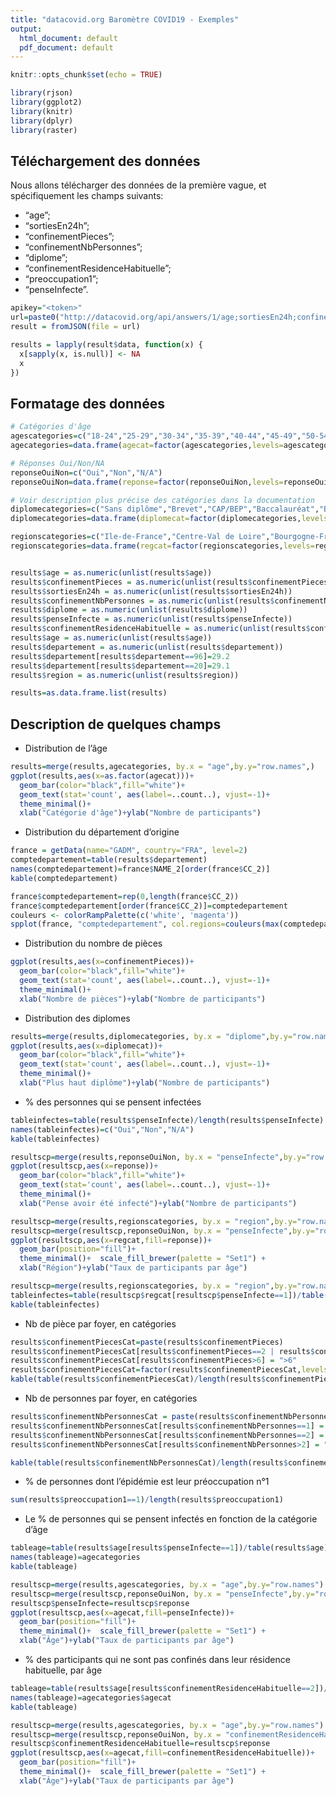 ```yaml
---
title: "datacovid.org Baromètre COVID19 - Exemples"
output:
  html_document: default
  pdf_document: default
---
```


```r
knitr::opts_chunk$set(echo = TRUE)
```

```r
library(rjson)
library(ggplot2)
library(knitr)
library(dplyr)
library(raster)
```

## Téléchargement des données

Nous allons télécharger des données de la première vague, et spécifiquement les champs suivants:

- "age";
- "sortiesEn24h";
- "confinementPieces";
- "confinementNbPersonnes";
- "diplome";
- "confinementResidenceHabituelle";
- "preoccupation1";
- "penseInfecte".

```r
apikey="<token>"
url=paste0("http://datacovid.org/api/answers/1/age;sortiesEn24h;confinementPieces;confinementNbPersonnes;diplome;confinementResidenceHabituelle;preoccupation1;penseInfecte;departement;region/",apikey)
result = fromJSON(file = url)

results = lapply(result$data, function(x) {
  x[sapply(x, is.null)] <- NA
  x
})
```

## Formatage des données

```r
# Catégories d'âge
agescategories=c("18-24","25-29","30-34","35-39","40-44","45-49","50-54","55-59","60-64",">=65")
agecategories=data.frame(agecat=factor(agescategories,levels=agescategories))

# Réponses Oui/Non/NA
reponseOuiNon=c("Oui","Non","N/A")
reponseOuiNon=data.frame(reponse=factor(reponseOuiNon,levels=reponseOuiNon))

# Voir description plus précise des catégories dans la documentation
diplomecategories=c("Sans diplôme","Brevet","CAP/BEP","Baccalauréat","Bac +1/+2",">Bac +3","Autre","N/A")
diplomecategories=data.frame(diplomecat=factor(diplomecategories,levels=diplomecategories))

regionscategories=c("Ile-de-France","Centre-Val de Loire","Bourgogne-Franche-Comté","Normandie","Hauts-de-France","Grand-Est","Pays de la Loire","Bretagne","Nouvelle Aquitaine","Occitanie","Auvergne-Rhône-Alpes","PACA + Corse")
regionscategories=data.frame(regcat=factor(regionscategories,levels=regionscategories))


results$age = as.numeric(unlist(results$age))
results$confinementPieces = as.numeric(unlist(results$confinementPieces))
results$sortiesEn24h = as.numeric(unlist(results$sortiesEn24h))
results$confinementNbPersonnes = as.numeric(unlist(results$confinementNbPersonnes))
results$diplome = as.numeric(unlist(results$diplome))
results$penseInfecte = as.numeric(unlist(results$penseInfecte))
results$confinementResidenceHabituelle = as.numeric(unlist(results$confinementResidenceHabituelle))
results$age = as.numeric(unlist(results$age))
results$departement = as.numeric(unlist(results$departement))
results$departement[results$departement==96]=29.2
results$departement[results$departement==20]=29.1
results$region = as.numeric(unlist(results$region))

results=as.data.frame.list(results)
```

## Description de quelques champs


- Distribution de l'âge
```r
results=merge(results,agecategories, by.x = "age",by.y="row.names",)
ggplot(results,aes(x=as.factor(agecat)))+
  geom_bar(color="black",fill="white")+
  geom_text(stat='count', aes(label=..count..), vjust=-1)+
  theme_minimal()+
  xlab("Catégorie d'âge")+ylab("Nombre de participants")
```

- Distribution du département d'origine

```r
france = getData(name="GADM", country="FRA", level=2)
comptedepartement=table(results$departement)
names(comptedepartement)=france$NAME_2[order(france$CC_2)]
kable(comptedepartement)
```

```r
france$comptedepartement=rep(0,length(france$CC_2))
france$comptedepartement[order(france$CC_2)]=comptedepartement
couleurs <- colorRampPalette(c('white', 'magenta'))
spplot(france, "comptedepartement", col.regions=couleurs(max(comptedepartement)),  main=list(label="Nombre de participants par département",cex=.8))
```

- Distribution du nombre de pièces
```r
ggplot(results,aes(x=confinementPieces))+
  geom_bar(color="black",fill="white")+
  geom_text(stat='count', aes(label=..count..), vjust=-1)+
  theme_minimal()+
  xlab("Nombre de pièces")+ylab("Nombre de participants")
```
- Distribution des diplomes
```r
results=merge(results,diplomecategories, by.x = "diplome",by.y="row.names")
ggplot(results,aes(x=diplomecat))+
  geom_bar(color="black",fill="white")+
  geom_text(stat='count', aes(label=..count..), vjust=-1)+
  theme_minimal()+
  xlab("Plus haut diplôme")+ylab("Nombre de participants")
```

- % des personnes qui se pensent infectées
```r
tableinfectes=table(results$penseInfecte)/length(results$penseInfecte)
names(tableinfectes)=c("Oui","Non","N/A")
kable(tableinfectes)
```

```r
resultscp=merge(results,reponseOuiNon, by.x = "penseInfecte",by.y="row.names")
ggplot(resultscp,aes(x=reponse))+
  geom_bar(color="black",fill="white")+
  geom_text(stat='count', aes(label=..count..), vjust=-1)+
  theme_minimal()+
  xlab("Pense avoir été infecté")+ylab("Nombre de participants")
```

```r
resultscp=merge(results,regionscategories, by.x = "region",by.y="row.names")
resultscp=merge(resultscp,reponseOuiNon, by.x = "penseInfecte",by.y="row.names")
ggplot(resultscp,aes(x=regcat,fill=reponse))+
  geom_bar(position="fill")+
  theme_minimal()+  scale_fill_brewer(palette = "Set1") +
  xlab("Région")+ylab("Taux de participants par âge")
```

```r
resultscp=merge(results,regionscategories, by.x = "region",by.y="row.names")
tableinfectes=table(resultscp$regcat[resultscp$penseInfecte==1])/table(resultscp$regcat)
kable(tableinfectes)
```

- Nb de pièce par foyer, en catégories

```r
results$confinementPiecesCat=paste(results$confinementPieces)
results$confinementPiecesCat[results$confinementPieces==2 | results$confinementPieces==3] = "2-3"
results$confinementPiecesCat[results$confinementPieces>6] = ">6"
results$confinementPiecesCat=factor(results$confinementPiecesCat,levels=c("1","2-3","4","5","6",">6"))
kable(table(results$confinementPiecesCat)/length(results$confinementPiecesCat))
```

- Nb de personnes par foyer, en catégories
```r
results$confinementNbPersonnesCat = paste(results$confinementNbPersonnes)
results$confinementNbPersonnesCat[results$confinementNbPersonnes==1] = "Seul" 
results$confinementNbPersonnesCat[results$confinementNbPersonnes==2] = "Deux" 
results$confinementNbPersonnesCat[results$confinementNbPersonnes>2] = "Plusieurs" 

kable(table(results$confinementNbPersonnesCat)/length(results$confinementNbPersonnesCat))
```

- % de personnes dont l'épidémie est leur préoccupation n°1
```r
sum(results$preoccupation1==1)/length(results$preoccupation1)
```

- Le % de personnes qui se pensent infectés en fonction de la catégorie d'âge
```r
tableage=table(results$age[results$penseInfecte==1])/table(results$age)
names(tableage)=agecategories
kable(tableage)
```

```r
resultscp=merge(results,agescategories, by.x = "age",by.y="row.names")
resultscp=merge(resultscp,reponseOuiNon, by.x = "penseInfecte",by.y="row.names")
resultscp$penseInfecte=resultscp$reponse
ggplot(resultscp,aes(x=agecat,fill=penseInfecte))+
  geom_bar(position="fill")+
  theme_minimal()+  scale_fill_brewer(palette = "Set1") +
  xlab("Âge")+ylab("Taux de participants par âge")
```

- % des participants qui ne sont pas confinés dans leur résidence habituelle, par âge

```r
tableage=table(results$age[results$confinementResidenceHabituelle==2])/table(table(results$age))
names(tableage)=agecategories$agecat
kable(tableage)
```

```r
resultscp=merge(results,agescategories, by.x = "age",by.y="row.names")
resultscp=merge(resultscp,reponseOuiNon, by.x = "confinementResidenceHabituelle",by.y="row.names")
resultscp$confinementResidenceHabituelle=resultscp$reponse
ggplot(resultscp,aes(x=agecat,fill=confinementResidenceHabituelle))+
  geom_bar(position="fill")+
  theme_minimal()+  scale_fill_brewer(palette = "Set1") +
  xlab("Âge")+ylab("Taux de participants par âge")
```